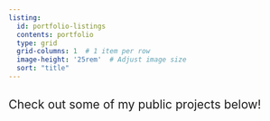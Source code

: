 ```yaml
---
listing: 
  id: portfolio-listings
  contents: portfolio
  type: grid
  grid-columns: 1  # 1 item per row
  image-height: '25rem'  # Adjust image size
  sort: "title" 
---
```


## [Check out some of my public projects below!]{style="font-weight:400;"}
